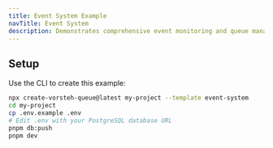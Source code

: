 ```yaml
---
title: Event System Example
navTitle: Event System
description: Demonstrates comprehensive event monitoring and queue management with job lifecycle events, statistics tracking, and queue control.
---
```


## Setup

Use the CLI to create this example:

```bash
npx create-vorsteh-queue@latest my-project --template event-system
cd my-project
cp .env.example .env
# Edit .env with your PostgreSQL database URL
pnpm db:push
pnpm dev
```
